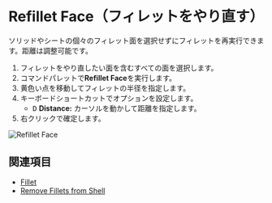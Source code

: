 
# Refillet Face（フィレットをやり直す）

<Reference shortcut="" command="Refillet Face" button="" />

ソリッドやシートの個々のフィレット面を選択せずにフィレットを再実行できます。距離は調整可能です。

1. フィレットをやり直したい面を含むすべての面を選択します。
2. コマンドパレットで**Refillet Face**を実行します。
3. 黄色い点を移動してフィレットの半径を指定します。
4. キーボードショートカットでオプションを設定します。
    - <kbd>D</kbd> **Distance:** カーソルを動かして距離を指定します。
5. 右クリックで確定します。

![Refillet Face](/img/refillet-face.gif)

## 関連項目
- [Fillet](./fillet)
- [Remove Fillets from Shell](./remove-fillets-from-shell)














